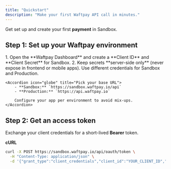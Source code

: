 ```yaml
---
title: "Quickstart"
description: "Make your first Waftpay API call in minutes."
---
```


Get set up and create your first **payment** in Sandbox.

## Step 1: Set up your Waftpay environment

<AccordionGroup>
    <Accordion icon="key" title="Create Sandbox credentials">
        1. Open the **Waftpay Dashboard** and create a **Client ID** and **Client Secret** for Sandbox.
        2. Keep secrets **server-side only** (never expose in frontend or mobile apps).
        <Tip>Use different credentials for Sandbox and Production.</Tip>
    </Accordion>

    <Accordion icon="globe" title="Pick your base URL">
        - **Sandbox:** `https://sandbox.waftpay.io/api`
        - **Production:** `https://api.waftpay.io`

        Configure your app per environment to avoid mix-ups.
    </Accordion>
</AccordionGroup>

## Step 2: Get an access token

Exchange your client credentials for a short-lived **Bearer** token.

**cURL**
```bash
curl -X POST https://sandbox.waftpay.io/api/oauth/token \
  -H "Content-Type: application/json" \
  -d '{"grant_type":"client_credentials","client_id":"YOUR_CLIENT_ID","client_secret":"YOUR_CLIENT_SECRET"}'
